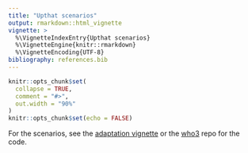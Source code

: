 ```yaml
---
title: "Upthat scenarios"
output: rmarkdown::html_vignette
vignette: >
  %\VignetteIndexEntry{Upthat scenarios}
  %\VignetteEngine{knitr::rmarkdown}
  %\VignetteEncoding{UTF-8}
bibliography: references.bib
---
```


```r
knitr::opts_chunk$set(
  collapse = TRUE,
  comment = "#>",
  out.width = "90%"
)
knitr::opts_chunk$set(echo = FALSE)
```

For the scenarios, see the [adaptation vignette](https://atfutures.github.io/upthat/articles/adaptation.html) or the [who3](https://github.com/ATFutures/who3/tree/master/scenarios) repo for the code.
